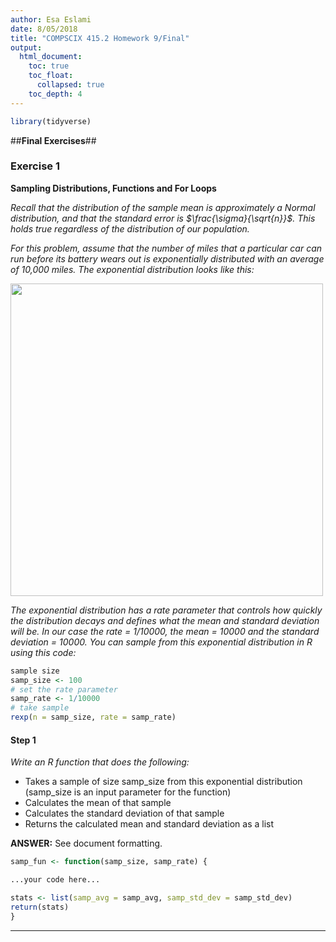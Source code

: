 ```yaml
---
author: Esa Eslami
date: 8/05/2018
title: "COMPSCIX 415.2 Homework 9/Final"
output:
  html_document:
    toc: true
    toc_float:
      collapsed: true
    toc_depth: 4
---
```


```r
library(tidyverse)

```

##__Final Exercises__##

### Exercise 1 
__Sampling Distributions, Functions and For Loops__

*Recall that the distribution of the sample mean is approximately a Normal distribution, and that the standard error is $\frac{\sigma}{\sqrt{n}}$. This holds true regardless of the distribution of our population.*

*For this problem, assume that the number of miles that a particular car can run before its battery wears out is exponentially distributed with an average of 10,000 miles. The exponential distribution looks like this:*

![](C:/Users/Eeslami/Desktop/UCB Courses/X415.2 - Introduction to Data Science/compscix-415-2-assignments/exponentialdist.png){width=500px}

*The exponential distribution has a rate parameter that controls how quickly the distribution decays and defines what the mean and standard deviation will be. In our case the rate = 1/10000, the mean = 10000 and the standard deviation = 10000. You can sample from this exponential distribution in R using this code:*

```r
sample size
samp_size <- 100
# set the rate parameter
samp_rate <- 1/10000
# take sample
rexp(n = samp_size, rate = samp_rate)
```

#### Step 1 

*Write an R function that does the following:*

* Takes a sample of size samp_size from this exponential distribution (samp_size is an input parameter for the function)
* Calculates the mean of that sample
* Calculates the standard deviation of that sample
* Returns the calculated mean and standard deviation as a list

__ANSWER:__ See document formatting.

```r
samp_fun <- function(samp_size, samp_rate) {

...your code here...

stats <- list(samp_avg = samp_avg, samp_std_dev = samp_std_dev)
return(stats)
}
```

* * *










